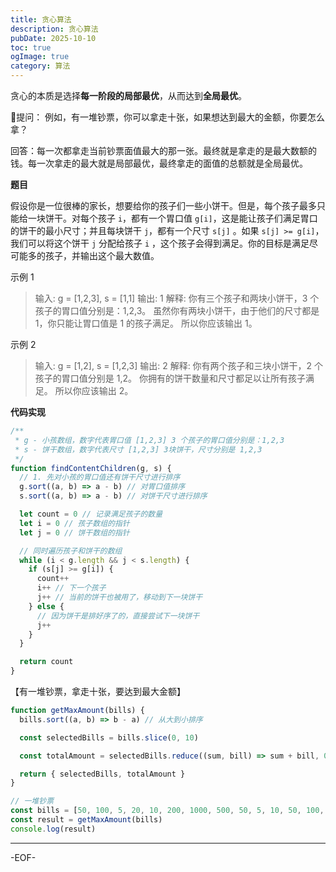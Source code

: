 ```yaml
---
title: 贪心算法
description: 贪心算法
pubDate: 2025-10-10
toc: true
ogImage: true
category: 算法
---
```


贪心的本质是选择**每一阶段的局部最优**，从而达到**全局最优**。

🙋提问： 例如，有一堆钞票，你可以拿走十张，如果想达到最大的金额，你要怎么拿？

回答：每一次都拿走当前钞票面值最大的那一张。最终就是拿走的是最大数额的钱。每一次拿走的最大就是局部最优，最终拿走的面值的总额就是全局最优。

**题目**

假设你是一位很棒的家长，想要给你的孩子们一些小饼干。但是，每个孩子最多只能给一块饼干。对每个孩子 `i`，都有一个胃口值 `g[i]`，这是能让孩子们满足胃口的饼干的最小尺寸；并且每块饼干 `j`，都有一个尺寸 `s[j]` 。如果 `s[j] >= g[i]`，我们可以将这个饼干 `j` 分配给孩子 `i` ，这个孩子会得到满足。你的目标是满足尽可能多的孩子，并输出这个最大数值。

示例 1

> 输入: g = [1,2,3], s = [1,1]
> 输出: 1
> 解释:
> 你有三个孩子和两块小饼干，3 个孩子的胃口值分别是：1,2,3。
> 虽然你有两块小饼干，由于他们的尺寸都是 1，你只能让胃口值是 1 的孩子满足。
> 所以你应该输出 1。

示例 2

> 输入: g = [1,2], s = [1,2,3]
> 输出: 2
> 解释:
> 你有两个孩子和三块小饼干，2 个孩子的胃口值分别是 1,2。
> 你拥有的饼干数量和尺寸都足以让所有孩子满足。
> 所以你应该输出 2。

**代码实现**

```js
/**
 * g - 小孩数组，数字代表胃口值 [1,2,3] 3 个孩子的胃口值分别是：1,2,3
 * s - 饼干数组，数字代表尺寸 [1,2,3] 3块饼干，尺寸分别是 1,2,3
 */
function findContentChildren(g, s) {
  // 1. 先对小孩的胃口值还有饼干尺寸进行排序
  g.sort((a, b) => a - b) // 对胃口值排序
  s.sort((a, b) => a - b) // 对饼干尺寸进行排序

  let count = 0 // 记录满足孩子的数量
  let i = 0 // 孩子数组的指针
  let j = 0 // 饼干数组的指针

  // 同时遍历孩子和饼干的数组
  while (i < g.length && j < s.length) {
    if (s[j] >= g[i]) {
      count++
      i++ // 下一个孩子
      j++ // 当前的饼干也被用了，移动到下一块饼干
    } else {
      // 因为饼干是排好序了的，直接尝试下一块饼干
      j++
    }
  }

  return count
}
```

【有一堆钞票，拿走十张，要达到最大金额】

```js
function getMaxAmount(bills) {
  bills.sort((a, b) => b - a) // 从大到小排序

  const selectedBills = bills.slice(0, 10)

  const totalAmount = selectedBills.reduce((sum, bill) => sum + bill, 0)

  return { selectedBills, totalAmount }
}

// 一堆钞票
const bills = [50, 100, 5, 20, 10, 200, 1000, 500, 50, 5, 10, 50, 100, 200, 500]
const result = getMaxAmount(bills)
console.log(result)
```

---

-EOF-
